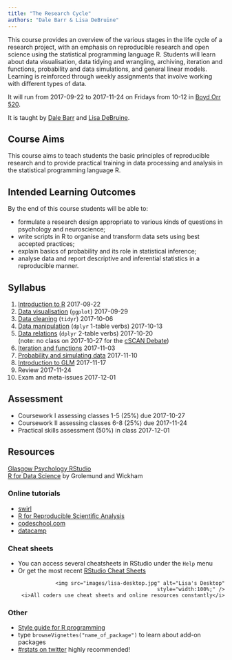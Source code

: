 ```yaml
---
title: "The Research Cycle"
authors: "Dale Barr & Lisa DeBruine"
---
```


This course provides an overview of the various stages in the life cycle of a 
research project, with an emphasis on reproducible research and open science 
using the statistical programming language R.  Students will learn about data 
visualisation, data tidying and wrangling, archiving, iteration and functions, 
probability and data simulations, and general linear models. Learning is 
reinforced through weekly assignments that involve working with different types 
of data.

It will run from 2017-09-22 to 2017-11-24 on Fridays from 10-12 in 
[Boyd Orr 520](https://www.google.com/maps/d/viewer?mid=1Zdd1zxeex09Awbz3t1Mm4KEvxKI&hl=en&ll=55.87327%2C-4.292779&z=17).

It is taught by [Dale Barr](http://talklab.psy.gla.ac.uk/) and [Lisa DeBruine](http://facelab.org/debruine).


## Course Aims

This course aims to teach students the basic principles of reproducible research 
and to provide practical training in data processing and analysis in the 
statistical programming language R.


## Intended Learning Outcomes

By the end of this course students will be able to:

* formulate a research design appropriate to various kinds of questions in psychology and neuroscience;
* write scripts in R to organise and transform data sets using best accepted practices;
* explain basics of probability and its role in statistical inference;
* analyse data and report descriptive and inferential statistics in a reproducible manner.


## Syllabus

1. [Introduction to R](01_intro.html) 2017-09-22
2. [Data visualisation](02_ggplot.html) (`ggplot`) 2017-09-29
3. [Data cleaning](03_tidyr.html) (`tidyr`) 2017-10-06
4. [Data manipulation](04_dplyr.html) (`dplyr` 1-table verbs) 2017-10-13
5. [Data relations](05_joins.html) (`dplyr` 2-table verbs) 2017-10-20  
    (note: no class on 2017-10-27 for the [cSCAN Debate](http://tinyurl.com/cSCAN2017))
6. [Iteration and functions](06_functions.html) 2017-11-03
7. [Probability and simulating data](07_simulation.html) 2017-11-10
8. [Introduction to GLM](08_glm.html) 2017-11-17
9. Review 2017-11-24
10. Exam and meta-issues 2017-12-01


## Assessment

* Coursework I assessing classes 1-5 (25%) due 2017-10-27
* Coursework II assessing classes 6-8 (25%) due 2017-11-24
* Practical skills assessment (50%) in class 2017-12-01


## Resources

<a href="http://rstudio1.psy.gla.ac.uk" target="_blank">Glasgow Psychology RStudio</a>  
[R for Data Science](http://r4ds.had.co.nz) by Grolemund and Wickham

### Online tutorials

- [swirl](http://swirlstats.com)
- [R for Reproducible Scientific Analysis](http://swcarpentry.github.io/r-novice-gapminder/)
- [codeschool.com](http://tryr.codeschool.com)
- [datacamp](https://www.datacamp.com/courses/free-introduction-to-r)

### Cheat sheets

- You can access several cheatsheets in RStudio under the `Help` menu
- Or get the most recent [RStudio Cheat Sheets](https://www.rstudio.com/resources/cheatsheets/) 
    <div style="width: 500px; max-width: 100%; text-align: right;">
      <img src="images/lisa-desktop.jpg" alt="Lisa's Desktop" style="width:100%;" />
      <i>All coders use cheat sheets and online resources constantly</i>
    </div>

### Other

- [Style guide for R programming](http://style.tidyverse.org)
- type `browseVignettes("name_of_package")` to learn about add-on packages 
- [#rstats on twitter](https://twitter.com/search?q=%2523rstats) highly recommended!
